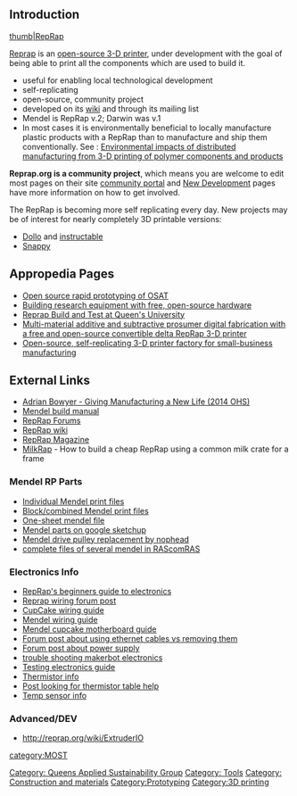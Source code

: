 ==Introduction==
[[image:Reprap.png|thumb|RepRap]]

[http://reprap.org/wiki/Main_Page Reprap] is an [[Open source 3-D printer|open-source 3-D printer]], under development with the goal of being able to print all the components which are used to build it. 
* useful for enabling local technological development
* self-replicating
* open-source, community project
* developed on its [http://reprap.org/wiki/Main_Page wiki] and through its mailing list
* Mendel is RepRap v.2; Darwin was v.1
* In most cases it is environmentally beneficial to locally manufacture plastic products with a RepRap than to manufacture and ship them conventionally. See : [[Environmental impacts of distributed manufacturing from 3-D printing of polymer components and products]]

'''Reprap.org is a community project''', which means you are welcome to edit most pages on their site [http://reprap.org/wiki/RepRapWiki:Community_portal community portal] and [http://reprap.org/wiki/Development New Development] pages have more information on how to get involved.

The RepRap is becoming more self replicating every day. New projects may be of interest for nearly completely 3D printable versions:
* [http://dollo3d.com/ Dollo] and [http://www.instructables.com/id/Dollo-3D/?ALLSTEPS instructable]
* [http://reprap.org/wiki/Snappy Snappy]

==Appropedia Pages==
{{MOST-RepRap}}
* [[Open source rapid prototyping of OSAT]]
* [[Building research equipment with free, open-source hardware]]
* [[Reprap Build and Test at Queen's University]]
* [[Multi-material additive and subtractive prosumer digital fabrication with a free and open-source convertible delta RepRap 3-D printer]]
* [[Open-source, self-replicating 3-D printer factory for small-business manufacturing]]

==External Links==
* [https://vimeo.com/110640132 Adrian Bowyer - Giving Manufacturing a New Life (2014 OHS)]
* [http://reprap.org/wiki/Mendel_Build_Manual Mendel build manual]
* [http://forums.reprap.org/ RepRap Forums]
* [http://reprap.org/wiki/Main_Page RepRap wiki]
* [http://reprapmagazine.com/ RepRap Magazine]
* [http://www.instructables.com/id/MilkRap-Milk-Crate-RepRap/ MilkRap] - How to build a cheap RepRap using a common milk crate for a frame
===Mendel RP Parts===
* [http://www.thingiverse.com/thing:1768 Individual Mendel print files]
* [http://www.thingiverse.com/thing:1883 Block/combined Mendel print files]
* [http://www.thingiverse.com/thing:1884 One-sheet mendel file]
* [http://sketchup.google.com/3dwarehouse/search?tags=mendel Mendel parts on google sketchup]
* [http://www.thingiverse.com/thing:2079 Mendel drive pulley replacement by nophead]
* [http://www.rascomras.com/category?id=3 complete files of several mendel in RAScomRAS]

===Electronics Info===
* [http://reprap.org/wiki/ElectronicsFabricationGuide RepRap's beginners guide to electronics]
* [http://forums.reprap.org/read.php?13,44558,44558#msg-44558 Reprap wiring forum post]
* [http://reprap.org/wiki/CupCakeWiring CupCake wiring guide]
* [http://reprap.org/wiki/Electronic_wiring Mendel wiring guide]
* [http://www.reprap.org/wiki/Motherboard_1_2#RS485_Comms_.2B_Power Mendel cupcake motherboard guide]
* [http://forums.reprap.org/read.php?13,45464,45464#msg-45464 Forum post about using ethernet cables vs removing them]
* [http://forums.reprap.org/read.php?151,45372,45372#msg-45372 Forum post about power supply]
* [http://forums.reprap.org/read.php?4,41683,43779#msg-43779 trouble shooting makerbot electronics]
* [http://reprap.org/wiki/Testing_RepRap_Electronics Testing electronics guide]
* [http://reprapdoc.voodoo.co.nz/bin/view/Main/Thermistor Thermistor info]
* [http://forums.reprap.org/read.php?13,33733 Post looking for thermistor table help]
* [http://reprapdoc.voodoo.co.nz/bin/view/Main/Temperature_Sensor_2_0 Temp sensor info]

===Advanced/DEV===
* http://reprap.org/wiki/ExtruderIO

[[Category: Queens Applied Sustainability Group]]
[[category:MOST]]
[[Category: Tools]]
[[Category: Construction and materials]]
[[Category:Prototyping]]
[[Category:3D printing]]